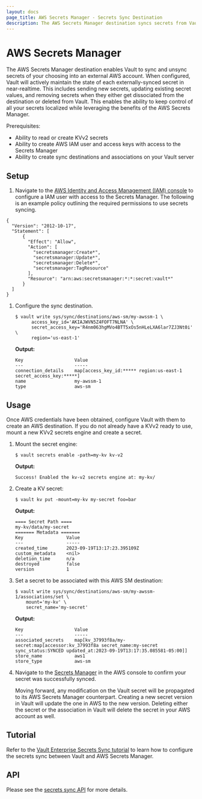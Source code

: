 ```yaml
---
layout: docs
page_title: AWS Secrets Manager - Secrets Sync Destination
description: The AWS Secrets Manager destination syncs secrets from Vault to AWS.
---
```


# AWS Secrets Manager

The AWS Secrets Manager destination enables Vault to sync and unsync secrets of your choosing into
an external AWS account. When configured, Vault will actively maintain the state of each externally-synced
secret in near-realtime. This includes sending new secrets, updating existing secret values, and removing
secrets when they either get dissociated from the destination or deleted from Vault. This enables the
ability to keep control of all your secrets localized while leveraging the benefits of the AWS Secrets Manager.

Prerequisites:
* Ability to read or create KVv2 secrets
* Ability to create AWS IAM user and access keys with access to the Secrets Manager
* Ability to create sync destinations and associations on your Vault server

## Setup

1. Navigate to the [AWS Identity and Access Management (IAM) console](https://us-east-1.console.aws.amazon.com/iamv2/home#/home)
  to configure a IAM user with access to the Secrets Manager. The following is an example policy outlining the required
  permissions to use secrets syncing.

  ```
  {
    "Version": "2012-10-17",
    "Statement": [
        {
          "Effect": "Allow",
          "Action": [
            "secretsmanager:Create*",
            "secretsmanager:Update*",
            "secretsmanager:Delete*",
            "secretsmanager:TagResource"
          ],
          "Resource": "arn:aws:secretsmanager:*:*:secret:vault*"
        }
    ]
  }
  ```

1.	Configure the sync destination.

	```shell-session
	$ vault write sys/sync/destinations/aws-sm/my-awssm-1 \
		  access_key_id='AKIAJWVN5Z4FOFT7NLNA' \
		  secret_access_key='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' \
		  region='us-east-1'
	```

	**Output:**

	<CodeBlockConfig hideClipboard>

	```text
	Key                   Value
	---                   -----
	connection_details    map[access_key_id:***** region:us-east-1 secret_access_key:*****]
	name                  my-awssm-1
	type                  aws-sm
	```

	</CodeBlockConfig>

## Usage

Once AWS credentials have been obtained, configure Vault with them to create an AWS destination. If
you do not already have a KVv2 ready to use, mount a new KVv2 secrets engine and create a secret.

1. Mount the secret engine:

	```shell-session
	$ vault secrets enable -path=my-kv kv-v2
	```

	**Output:**

	<CodeBlockConfig hideClipboard>

	```text
	Success! Enabled the kv-v2 secrets engine at: my-kv/
	```

	</CodeBlockConfig>

1. Create a KV secret:

	```shell-session
	$ vault kv put -mount=my-kv my-secret foo=bar
	```

	**Output:**

	<CodeBlockConfig hideClipboard>

	```text
	==== Secret Path ====
	my-kv/data/my-secret
	======= Metadata =======
	Key                Value
	---                -----
	created_time       2023-09-19T13:17:23.395109Z
	custom_metadata    <nil>
	deletion_time      n/a
	destroyed          false
	version            1
	```

	</CodeBlockConfig>

1.	Set a secret to be associated with this AWS SM destination:

	```shell-session
	$ vault write sys/sync/destinations/aws-sm/my-awssm-1/associations/set \
		mount='my-kv' \
		secret_name='my-secret'
	```

	**Output:**

	<CodeBlockConfig hideClipboard>

	```
	Key                   Value
	---                   -----
	associated_secrets    map[kv_37993f8a/my-secret:map[accessor:kv_37993f8a secret_name:my-secret sync_status:SYNCED updated_at:2023-09-19T13:17:35.085581-05:00]]
	store_name            aws1
	store_type            aws-sm
	```

	</CodeBlockConfig>

1. Navigate to the [Secrets Manager](https://console.aws.amazon.com/secretsmanager/) in the AWS console
	to confirm your secret was successfully synced.

	Moving forward, any modification on the Vault secret will be propagated to its AWS Secrets Manager
	counterpart. Creating a new secret version in Vault will update the one in AWS to the new version. Deleting either
	the secret or the association in Vault will delete the secret in your AWS account as well.

## Tutorial

Refer to the [Vault Enterprise Secrets Sync tutorial](/vault/tutorials/enterprise/secrets-sync)
to learn how to configure the secrets sync between Vault and AWS Secrets Manager.

## API

Please see the [secrets sync API](/vault/api-docs/system/secrets-sync) for more details.
